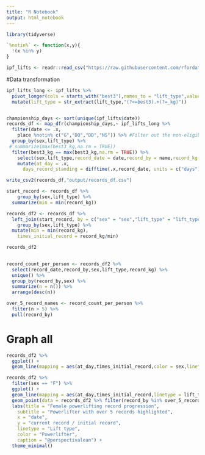 ---
title: "R Notebook"
output: html_notebook
---

```{r libraries}
library(tidyverse)
```

```{r functions}

`%notin%` <- function(x,y){
  !(x %in% y)
}
```


```{r data_loading}
ipf_lifts <- readr::read_csv("https://raw.githubusercontent.com/rfordatascience/tidytuesday/master/data/2019/2019-10-08/ipf_lifts.csv")
```

#Data transformation

```{r data_transformation}
ipf_lifts_long <- ipf_lifts %>% 
  pivot_longer(cols = starts_with("best3"),names_to = "lift_type",values_to = "best3_kg") %>% 
  mutate(lift_type = str_extract(lift_type,"(?<=best3).+(?=_kg)")) 


championship_days <- sort(unique(ipf_lifts$date))
records_df <- map_dfr(championship_days,~ ipf_lifts_long %>% 
  filter(date <= .x,
    place %notin% c("G","DQ","DD","NS")) %>% #Filter out the non-eligible for awards or doping 
  group_by(sex,lift_type) %>%
 # summarize(max(best3_kg,na.rm = TRUE))
  filter(best3_kg == max(best3_kg,na.rm = TRUE)) %>%
    select(sex,lift_type,record_date = date,record_by = name,record_kg = best3_kg) %>% 
    mutate(at_day = .x,
      days_record_standing = difftime(.x,record_date, units = c("days"))))

write_csv2(records_df,"output/records_df.csv")

start_record <- records_df %>% 
    group_by(sex,lift_type) %>% 
  summarize(min = min(record_kg))

records_df2 <- records_df %>% 
  left_join(start_record, by = c("sex" = "sex","lift_type" = "lift_type")) %>% 
    group_by(sex,lift_type) %>% 
  mutate(min = min(record_kg),
    times_initial_record = record_kg/min)

records_df2
  
```

```{r data_filtering}
record_count_per_person <- records_df2 %>% 
  select(record_date,record_by,sex,lift_type,record_kg) %>% 
  unique() %>% 
  group_by(record_by,sex) %>% 
  summarize(n = n()) %>% 
  arrange(desc(n))

over_5_record_names <- record_count_per_person %>% 
  filter(n > 5) %>% 
  pull(record_by)
```



# Graph all
```{r graph_all}
records_df2 %>% 
  ggplot() +
  geom_line(mapping = aes(at_day,times_initial_record,color = sex,linetype = lift_type))
```

```{r final_graph}
records_df2 %>% 
  filter(sex == "F") %>% 
  ggplot() +
  geom_line(mapping = aes(at_day,times_initial_record,linetype = lift_type)) +
  geom_point(data = records_df2 %>% filter(record_by %in% over_5_record_names),mapping = aes(record_date,times_initial_record,color = record_by)) +
  labs(title = "Female powerlifting record progression",
    subtitle = "Powerlifter with over 5 records highlighted",
    x = "date",
    y = "current record / initial record",
    linetype = "Lift type",
    color = "Powerlifter",
    caption = "@perspectivalean") +
  theme_minimal()

```

